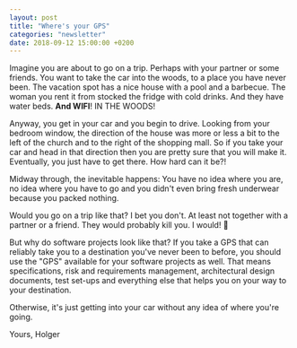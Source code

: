 ```yaml
---
layout: post
title: "Where's your GPS"
categories: "newsletter"
date: 2018-09-12 15:00:00 +0200
---
```


Imagine you are about to go on a trip. Perhaps with your partner or some friends. You want to take the car into the woods, to a place you have never been. The vacation spot has a nice house with a pool and a barbecue. The woman you rent it from stocked the fridge with cold drinks. And they have water beds. **And WIFI**! IN THE WOODS!
<!--more-->
Anyway, you get in your car and you begin to drive. Looking from your bedroom window, the direction of the house was more or less a bit to the left of the church and to the right of the shopping mall. So if you take your car and head in that direction then you are pretty sure that you will make it. Eventually, you just have to get there. How hard can it be?!

Midway through, the inevitable happens: You have no idea where you are, no idea where you have to go and you didn't even bring fresh underwear because you packed nothing.

Would you go on a trip like that? I bet you don't. At least not together with a partner or a friend. They would probably kill you. I would! 🤬

But why do software projects look like that? If you take a GPS that can reliably take you to a destination you've never been to before, you should use the "GPS" available for your software projects as well. That means specifications, risk and requirements management, architectural design documents, test set-ups and everything else that helps you on your way to your destination.

Otherwise, it's just getting into your car without any idea of where you're going.

Yours,
Holger
